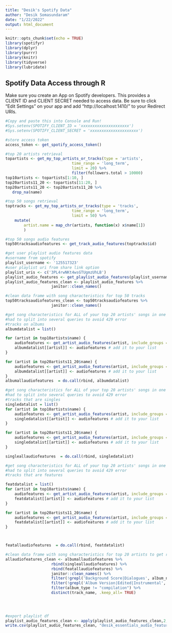 ```yaml
---
title: "Desik's Spotify Data"
author: "Desik Somasundaram"
date: "1/22/2022"
output: html_document
---
```


```r
knitr::opts_chunk$set(echo = TRUE)
library(spotifyr)
library(dplyr)
library(purrr)
library(knitr)
library(tidyverse)
library(lubridate)
```

## Spotify Data Access through R
Make sure you create an App on Spotify developers.
This provides a CLIENT ID and CLIENT SECRET needed to access data.
Be sure to click "Edit Settings" on your app and add "http://localhost:1410/"
to your Redirect URIs.

```r
#Copy and paste this into Console and Run!
#Sys.setenv(SPOTIFY_CLIENT_ID = 'xxxxxxxxxxxxxxxxxxxxx')
#Sys.setenv(SPOTIFY_CLIENT_SECRET = 'xxxxxxxxxxxxxxxxxxxxx')
```


```r
#store access token
access_token <- get_spotify_access_token()
```

```r
#top 20 artists retrieval 
topartists <- get_my_top_artists_or_tracks(type = 'artists', 
                             time_range = 'long_term', 
                             limit = 20) %>% 
                             filter(followers.total > 10000)
top10artists <- topartists[1:10, ]              
top20artists11_20 <- topartists[11:20, ] 
top20artists11_20 <- top20artists11_20 %>% 
   drop_na(name)
```

```r
#top 50 songs retrieval 
toptracks <- get_my_top_artists_or_tracks(type = 'tracks', 
                             time_range = 'long_term', 
                             limit = 50) %>% 
    mutate(
        artist.name = map_chr(artists, function(x) x$name[1])
        )
```


```r
#top 50 songs audio features 
top50tracksaudiofeatures <- get_track_audio_features(toptracks$id)
```

```r
#get user playlist audio features data
#username from spotify
playlist_username <- '125517323'
#user playlist uri from share link option
playlist_uris <- c('3PL4rwNKt4wsGTUgmzUhLB')
playlist_audio_features <- get_playlist_audio_features(playlist_username, playlist_uris)
playlist_audio_features_clean <- playlist_audio_features %>%
                    janitor::clean_names()
```


```r
#clean data frame with song characteristics for top 50 tracks
top50tracksaudiofeatures_clean <- top50tracksaudiofeatures %>%
                    janitor::clean_names()
```


```r
#get song characteristics for ALL of your top 20 artists' songs in one data frame
#had to split into several queries to avoid 429 error
#tracks on albums
albumdatalist = list()

for (artist in top10artists$name) {
    audiofeatures <- get_artist_audio_features(artist, include_groups = c("album"))
    albumdatalist[[artist]] <- audiofeatures # add it to your list
}

for (artist in top20artists11_20$name) {
    audiofeatures <- get_artist_audio_features(artist, include_groups = c("album"))
    albumdatalist[[artist]] <- audiofeatures # add it to your list
}
albumallaudiofeatures  = do.call(rbind, albumdatalist)
```


```r
#get song characteristics for ALL of your top 20 artists' songs in one data frame
#had to split into several queries to avoid 429 error
#tracks that are singles
singledatalist = list()
for (artist in top10artists$name) {
    audiofeatures <- get_artist_audio_features(artist, include_groups = c("single"))
    singledatalist[[artist]] <- audiofeatures # add it to your list
}

for (artist in top20artists11_20$name) {
    audiofeatures <- get_artist_audio_features(artist, include_groups = c("single"))
    singledatalist[[artist]] <- audiofeatures # add it to your list
}

singleallaudiofeatures  = do.call(rbind, singledatalist)
```


```r
#get song characteristics for ALL of your top 20 artists' songs in one data frame
#had to split into several queries to avoid 429 error
#tracks that are features

featdatalist = list()
for (artist in top10artists$name) {
    audiofeatures <- get_artist_audio_features(artist, include_groups = c("appears_on"))
    featdatalist[[artist]] <- audiofeatures # add it to your list
}

for (artist in top20artists11_20$name) {
    audiofeatures <- get_artist_audio_features(artist, include_groups = c("appears_on"))
    featdatalist[[artist]] <- audiofeatures # add it to your list
}



featallaudiofeatures  = do.call(rbind, featdatalist)
```

```r
#clean data frame with song characteristics for top 20 artists to get rid of duplicates and BGM
allaudiofeatures_clean <- albumallaudiofeatures %>% 
                    rbind(singleallaudiofeatures) %>% 
                    rbind(featallaudiofeatures) %>% 
                    janitor::clean_names() %>% 
                    filter(!grepl('Background Score|Dialogues', album_name)) %>% 
                    filter(!grepl('Album Version|Edited|Instrumental', track_name)) %>% 
                    filter(album_type != "compilation") %>% 
                    distinct(track_name, .keep_all= TRUE)

                    
                  
```

```r
#export playlist df
playlist_audio_features_clean <- apply(playlist_audio_features_clean,2,as.character)
write.csv(playlist_audio_features_clean, "desik_essentials_audio_features.csv") 
```

